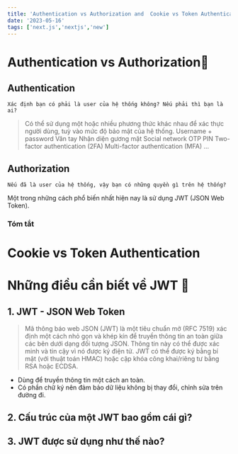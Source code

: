 ```yaml
---
title: 'Authentication vs Authorization and  Cookie vs Token Authentication and  JSON Web Token'
date: '2023-05-16'
tags: ['next.js','nextjs','new']
---
```

# Authentication vs Authorization🎉
<CustomImage src="https://raw.githubusercontent.com/asdiop159752/BlogPost/master/Authentication-Authorization/images/Authentication-Authorization.jpg" alt="Warning:Authentication-Authorization" />

## Authentication
`Xác định bạn có phải là user của hệ thống không? Nếu phải thì bạn là ai?`

> Có thể sử dụng một hoặc nhiều phương thức khác nhau để xác thực người dùng, tuỳ vào mức độ bảo mật của
> hệ thống.
> Username + password
> Vân tay
> Nhận diện gương mặt
> Social network
> OTP
> PIN
> Two-factor authentication (2FA)
> Multi-factor authentication (MFA)
...

## Authorization
`Nếu đã là user của hệ thống, vậy bạn có những quyền gì trên hệ thống?`

Một trong những cách phổ biến nhất hiện nay là sử dụng JWT (JSON Web Token).

### Tóm tắt 
<CustomImage src="https://raw.githubusercontent.com/asdiop159752/BlogPost/master/Authentication-Authorization/images/SumaryAuthentication-Authorization.png" alt="Warning:SumaryAuthentication-Authorization" />

# Cookie vs Token Authentication
<CustomImage src="https://raw.githubusercontent.com/asdiop159752/BlogPost/master/Authentication-Authorization/images/CookievsToken-Authentication.png" alt="Warning: CookievsToken Authentication" />


<CustomImage src="https://raw.githubusercontent.com/asdiop159752/BlogPost/master/Authentication-Authorization/images/SumaryCookievsToken-Authentication.png" alt="Warning: SumaryCookievsToken-Authentication" />

# Những điều cần biết về JWT 🎉

## 1. JWT - JSON Web Token

> Mã thông báo web JSON (JWT) là một tiêu chuẩn mở (RFC 7519) xác định một cách nhỏ gọn và khép kín để truyền thông tin an toàn giữa các bên dưới dạng đối tượng JSON. Thông tin này có thể được xác minh và tin cậy vì nó được ký điện tử. JWT có thể được ký bằng bí mật (với thuật toán HMAC) hoặc cặp khóa công khai/riêng tư bằng RSA hoặc ECDSA.

* Dùng để truyền thông tin một cách an toàn.
* Có phần chữ ký nên đảm bảo dữ liệu không bị thay đổi, chỉnh sửa trên đường đi.

<CustomImage src="https://raw.githubusercontent.com/asdiop159752/BlogPost/master/Authentication-Authorization/images/JSON-Web-Token.png" alt="Warning: JSON-Web-Token" />

## 2. Cấu trúc của một JWT bao gồm cái gì?

<CustomImage src="https://raw.githubusercontent.com/asdiop159752/BlogPost/master/Authentication-Authorization/images/Cấu_trúc_của_một_JWT.png" alt="Warning: Cấu_trúc_của_một_JWT" />

## 3. JWT được sử dụng như thế nào?

<CustomImage src="https://raw.githubusercontent.com/asdiop159752/BlogPost/master/Authentication-Authorization/images/How_to_use_JWT.png" alt="Warning: How_to_use_JWT" />









